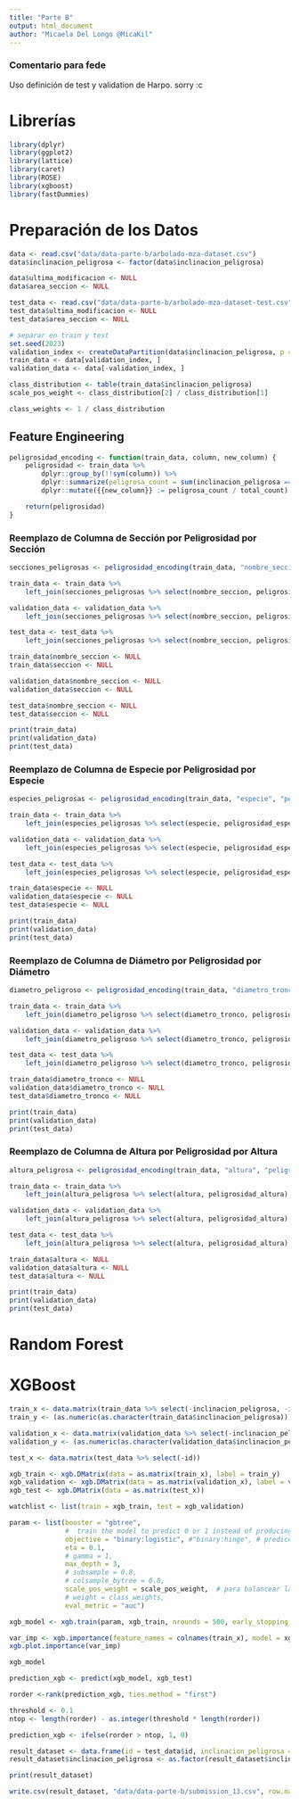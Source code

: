 ```yaml
---
title: "Parte B"
output: html_document
author: "Micaela Del Longo @MicaKil"
---
```


### Comentario para fede
Uso definición de test y validation de Harpo. sorry :c

# Librerías

```r
library(dplyr)
library(ggplot2)
library(lattice)
library(caret)
library(ROSE)
library(xgboost)
library(fastDummies)
```

# Preparación de los Datos

```r
data <- read.csv("data/data-parte-b/arbolado-mza-dataset.csv")
data$inclinacion_peligrosa <- factor(data$inclinacion_peligrosa)

data$ultima_modificacion <- NULL
data$area_seccion <- NULL

test_data <- read.csv("data/data-parte-b/arbolado-mza-dataset-test.csv")
test_data$ultima_modificacion <- NULL
test_data$area_seccion <- NULL
```

```r
# separar en train y test
set.seed(2023)
validation_index <- createDataPartition(data$inclinacion_peligrosa, p = 0.8, list = FALSE)
train_data <- data[validation_index, ]
validation_data <- data[-validation_index, ]
```

```r
class_distribution <- table(train_data$inclinacion_peligrosa)
scale_pos_weight <- class_distribution[2] / class_distribution[1]

class_weights <- 1 / class_distribution
```

## Feature Engineering

```r
peligrosidad_encoding <- function(train_data, column, new_column) {
    peligrosidad <- train_data %>%
        dplyr::group_by(!!sym(column)) %>%
        dplyr::summarize(peligrosa_count = sum(inclinacion_peligrosa == 1), total_count = n()) %>%
        dplyr::mutate({{new_column}} := peligrosa_count / total_count)

    return(peligrosidad)
}
```

### Reemplazo de Columna de Sección por Peligrosidad por Sección

```r
secciones_peligrosas <- peligrosidad_encoding(train_data, "nombre_seccion", "peligrosidad_seccion")

train_data <- train_data %>%
	left_join(secciones_peligrosas %>% select(nombre_seccion, peligrosidad_seccion), by = "nombre_seccion")

validation_data <- validation_data %>%
	left_join(secciones_peligrosas %>% select(nombre_seccion, peligrosidad_seccion), by = "nombre_seccion")

test_data <- test_data %>%
	left_join(secciones_peligrosas %>% select(nombre_seccion, peligrosidad_seccion), by = "nombre_seccion")

train_data$nombre_seccion <- NULL
train_data$seccion <- NULL

validation_data$nombre_seccion <- NULL
validation_data$seccion <- NULL

test_data$nombre_seccion <- NULL
test_data$seccion <- NULL

print(train_data)
print(validation_data)
print(test_data)
```

### Reemplazo de Columna de Especie por Peligrosidad por Especie

```r
especies_peligrosas <- peligrosidad_encoding(train_data, "especie", "peligrosidad_especie")

train_data <- train_data %>%
    left_join(especies_peligrosas %>% select(especie, peligrosidad_especie), by = "especie")

validation_data <- validation_data %>%
    left_join(especies_peligrosas %>% select(especie, peligrosidad_especie), by = "especie")

test_data <- test_data %>%
    left_join(especies_peligrosas %>% select(especie, peligrosidad_especie), by = "especie")

train_data$especie <- NULL
validation_data$especie <- NULL
test_data$especie <- NULL

print(train_data)
print(validation_data)
print(test_data)
```


### Reemplazo de Columna de Diámetro por Peligrosidad por Diámetro

```r
diametro_peligroso <- peligrosidad_encoding(train_data, "diametro_tronco", "peligrosidad_diametro")

train_data <- train_data %>%
	left_join(diametro_peligroso %>% select(diametro_tronco, peligrosidad_diametro), by = "diametro_tronco")

validation_data <- validation_data %>%
	left_join(diametro_peligroso %>% select(diametro_tronco, peligrosidad_diametro), by = "diametro_tronco")

test_data <- test_data %>%
	left_join(diametro_peligroso %>% select(diametro_tronco, peligrosidad_diametro), by = "diametro_tronco")

train_data$diametro_tronco <- NULL
validation_data$diametro_tronco <- NULL
test_data$diametro_tronco <- NULL

print(train_data)
print(validation_data)
print(test_data)
```

### Reemplazo de Columna de Altura por Peligrosidad por Altura

```r
altura_peligrosa <- peligrosidad_encoding(train_data, "altura", "peligrosidad_altura")

train_data <- train_data %>%
	left_join(altura_peligrosa %>% select(altura, peligrosidad_altura), by = "altura")

validation_data <- validation_data %>%
	left_join(altura_peligrosa %>% select(altura, peligrosidad_altura), by = "altura")

test_data <- test_data %>%
	left_join(altura_peligrosa %>% select(altura, peligrosidad_altura), by = "altura")

train_data$altura <- NULL
validation_data$altura <- NULL
test_data$altura <- NULL

print(train_data)
print(validation_data)
print(test_data)
```

# Random Forest

# XGBoost

```r
train_x <- data.matrix(train_data %>% select(-inclinacion_peligrosa, -id))
train_y <- (as.numeric(as.character(train_data$inclinacion_peligrosa)))

validation_x <- data.matrix(validation_data %>% select(-inclinacion_peligrosa, -id))
validation_y <- (as.numeric(as.character(validation_data$inclinacion_peligrosa)))

test_x <- data.matrix(test_data %>% select(-id))

xgb_train <- xgb.DMatrix(data = as.matrix(train_x), label = train_y)
xgb_validation <- xgb.DMatrix(data = as.matrix(validation_x), label = validation_y)
xgb_test <- xgb.DMatrix(data = as.matrix(test_x))
```

```r
watchlist <- list(train = xgb_train, test = xgb_validation)

param <- list(booster = "gbtree",
              #  train the model to predict 0 or 1 instead of producing probabilities
              objective = "binary:logistic", #"binary:hinge", # predice 0 o 1 en vez de probabilidad
              eta = 0.1,
              # gamma = 1,
              max_depth = 3,
              # subsample = 0.8,
              # colsample_bytree = 0.8,
              scale_pos_weight = scale_pos_weight,  # para balancear las clases -> solo se puede usar con binary:logistic
              # weight = class_weights,
              eval_metric = "auc")

xgb_model <- xgb.train(param, xgb_train, nrounds = 500, early_stopping_rounds = 50,  watchlist)  # para  usarlos hace falta las rts de test (creo???)

var_imp <- xgb.importance(feature_names = colnames(train_x), model = xgb_model)
xgb.plot.importance(var_imp)

xgb_model
```

```r
prediction_xgb <- predict(xgb_model, xgb_test)

rorder <-rank(prediction_xgb, ties.method = "first")

threshold <- 0.1
ntop <- length(rorder) - as.integer(threshold * length(rorder))

prediction_xgb <- ifelse(rorder > ntop, 1, 0)

result_dataset <- data.frame(id = test_data$id, inclinacion_peligrosa = as.numeric(as.character(prediction_xgb)))
result_dataset$inclinacion_peligrosa <- as.factor(result_dataset$inclinacion_peligrosa)

print(result_dataset)

write.csv(result_dataset, "data/data-parte-b/submission_13.csv", row.names = FALSE)
```

